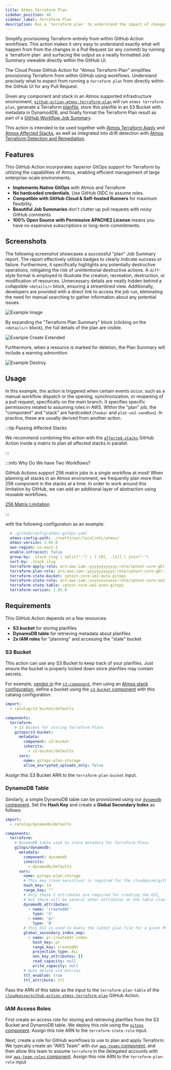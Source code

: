 ```yaml
---
title: Atmos Terraform Plan
sidebar_position: 40
sidebar_label: Terraform Plan
description: Run a `terraform plan` to understand the impact of changes
---
```


<Intro>
Simplify provisioning Terraform entirely from within GitHub Action workflows. This action makes it very easy to understand exactly what will happen from from the changes in a Pull Request (or any commit) by running a `terraform plan` and surfacing the output as a neatly formatted Job Summary viewable directly within the GitHub UI.
</Intro>

The Cloud Posse GitHub Action for "Atmos Terraform Plan" simplifies provisioning Terraform from within GitHub using workflows. Understand precisely what to expect from running a `terraform plan` from directly within the GitHub UI for any Pull Request.

Given any component and stack in an Atmos supported infrastructure environment, [`github-action-atmos-terraform-plan`](https://github.com/cloudposse/github-action-atmos-terraform-plan) will run `atmos terraform plan`, generate a Terraform [planfile](https://developer.hashicorp.com/terraform/tutorials/automation/automate-terraform), store this planfile in an S3 Bucket with metadata in DynamodDB, and finally format the Terraform Plan result as part of a [GitHub Workflow Job Summary](https://github.blog/2022-05-09-supercharging-github-actions-with-job-summaries/).

This action is intended to be used together with [Atmos Terraform Apply](/integrations/github-actions/atmos-terraform-apply) and [Atmos Affected Stacks](/integrations/github-actions/affected-stacks), as well as integrated into drift detection with [Atmos Terraform Detection and Remediation](/integrations/github-actions/atmos-terraform-drift-detection).

## Features

This GitHub Action incorporates superior GitOps support for Terraform by utilizing the capabilities of Atmos, enabling efficient management of large enterprise-scale environments.

* **Implements Native GitOps** with Atmos and Terraform
* **No hardcoded credentials.** Use GitHub OIDC to assume roles.
* **Compatible with GitHub Cloud & Self-hosted Runners** for maximum flexibility. 
* **Beautiful Job Summaries** don't clutter up pull requests with noisy GitHub comments
* **100% Open Source with Permissive APACHE2 License** means you have no expensive subscriptions or long-term commitments.


## Screenshots

The following screenshot showcases a successful "plan" Job Summary report. The report effectively utilizes badges to clearly indicate success or failure. Furthermore, it specifically highlights any potentially destructive operations, mitigating the risk of unintentional destructive actions. A `diff`-style format is employed to illustrate the creation, recreation, destruction, or modification of resources. Unnecessary details are neatly hidden behind a collapsible `<details/>` block, ensuring a streamlined view. Additionally, developers are provided with a direct link to access the job run, eliminating the need for manual searching to gather information about any potential issues.

![Example Image](/img/github-actions/create.png)

By expanding the "Terraform Plan Summary" block (clicking on the `<details/>` block), the full details of the plan are visible.

![Example Create Extended](/img/github-actions/create-extended.png)

Furthermore, when a resource is marked for deletion, the Plan Summary will include a warning admonition.

![Example Destroy](/img/github-actions/destroy.png)

## Usage

In this example, the action is triggered when certain events occur, such as a manual workflow dispatch or the opening, synchronization, or reopening of a pull request, specifically on the main branch. It specifies specific permissions related to assuming roles in AWS. Within the "plan" job, the "component" and "stack" are hardcoded (`foobar` and `plat-ue2-sandbox`). In practice, these are usually derived from another action. 

:::tip Passing Affected Stacks

We recommend combining this action with the [`affected-stacks`](/integrations/github-actions/affected-stacks) GitHub Action inside a matrix to plan all affected stacks in parallel.

:::


<RemoteFile source="https://raw.githubusercontent.com/cloudposse/docs/refs/heads/master/examples/legacy/snippets/.github/workflows/atmos-terraform-plan.yaml"/>

:::info Why Do We have Two Workflows?

GitHub Actions support 256 matrix jobs in a single workflow at most! When planning all stacks in an Atmos environment, we frequently plan more than 256 component in the stacks at a time. In order to work around this limitation by GitHub, we can add an additional layer of abstraction using reusable workflows.

[256 Matrix Limitation](/integrations/github-actions/atmos-terraform-drift-detection#256-matrix-limitation)

:::

<RemoteFile source="https://raw.githubusercontent.com/cloudposse/docs/refs/heads/master/examples/legacy/snippets/.github/workflows/atmos-terraform-plan-matrix.yaml"/>

with the following configuration as an example:

```yaml
  # .github/config/atmos-gitops.yaml
  atmos-config-path: ./rootfs/usr/local/etc/atmos/
  atmos-version: 1.65.0
  aws-region: us-east-2
  enable-infracost: false
  group-by: .stack_slug | split("-") | [.[0], .[2]] | join("-")
  sort-by: .stack_slug
  terraform-apply-role: arn:aws:iam::yyyyyyyyyyyy:role/cptest-core-gbl-identity-gitops
  terraform-plan-role: arn:aws:iam::yyyyyyyyyyyy:role/cptest-core-gbl-identity-gitops
  terraform-state-bucket: cptest-core-ue2-auto-gitops
  terraform-state-role: arn:aws:iam::xxxxxxxxxxxx:role/cptest-core-ue2-auto-gitops-gha
  terraform-state-table: cptest-core-ue2-auto-gitops
  terraform-version: 1.65.0
```

## Requirements

This GitHub Action depends on a few resources:
* **S3 bucket** for storing planfiles
* **DynamoDB table** for retrieving metadata about planfiles
* **2x IAM roles** for "planning" and accessing the "state" bucket

### S3 Bucket

This action can use any S3 Bucket to keep track of your planfiles. Just ensure the bucket is properly locked down since planfiles may contain secrets.

For example, [vendor in](/core-concepts/vendor/component-manifest) the [`s3-component`](https://docs.cloudposse.com/components/library/aws/s3-bucket/), then using an [Atmos stack configuration](/core-concepts/stacks/), define a bucket using the [`s3-bucket` component](https://github.com/cloudposse/terraform-aws-components/tree/main/modules/s3-bucket) with this catalog configuration:

```yaml
import:
  - catalog/s3-bucket/defaults

components:
  terraform:
    # S3 Bucket for storing Terraform Plans
    gitops/s3-bucket:
      metadata:
        component: s3-bucket
        inherits:
          - s3-bucket/defaults
      vars:
        name: gitops-plan-storage
        allow_encrypted_uploads_only: false
```


Assign this S3 Bucket ARN to the `terraform-plan-bucket` input.

### DynamoDB Table

Similarly, a simple DynamoDB table can be provisioned using our [`dynamodb` component](https://docs.cloudposse.com/components/library/aws/dynamodb/). Set the **Hash Key** and create a **Global Secondary Index** as follows:

```yaml
import:
  - catalog/dynamodb/defaults

components:
  terraform:
    # DynamoDB table used to store metadata for Terraform Plans
    gitops/dynamodb:
      metadata:
        component: dynamodb
        inherits:
          - dynamodb/defaults
      vars:
        name: gitops-plan-storage
        # This key (case-sensitive) is required for the cloudposse/github-action-terraform-plan-storage action
        hash_key: id
        range_key: ""
        # Only these 2 attributes are required for creating the GSI, 
        # but there will be several other attributes on the table itself
        dynamodb_attributes:
          - name: 'createdAt'
            type: 'S'
          - name: 'pr'
            type: 'N'
        # This GSI is used to Query the latest plan file for a given PR.
        global_secondary_index_map:
          - name: pr-createdAt-index
            hash_key: pr
            range_key: createdAt
            projection_type: ALL
            non_key_attributes: []
            read_capacity: null
            write_capacity: null
        # Auto delete old entries
        ttl_enabled: true
        ttl_attribute: ttl
```

Pass the ARN of this table as the input to the `terraform-plan-table` of the [`cloudposse/github-action-atmos-terraform-plan`](https://github.com/cloudposse/github-action-atmos-terraform-plan) GitHub Action.

### IAM Access Roles

First create an access role for storing and retrieving planfiles from the S3 Bucket and DynamoDB table. We deploy this role using the [`gitops` component](https://docs.cloudposse.com/components/library/aws/gitops/). Assign this role ARN to the `terraform-state-role` input.

Next, create a role for GitHub workflows to use to plan and apply Terraform. We typically create an "AWS Team" with our [`aws-teams` component](https://docs.cloudposse.com/components/library/aws/aws-teams/), and then allow this team to assume `terraform` in the delegated accounts with our [`aws-team-roles` component](https://docs.cloudposse.com/components/library/aws/aws-team-roles/). Assign this role ARN to the `terraform-plan-role` input
